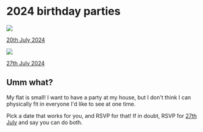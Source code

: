 # 2024 birthday parties

<div className="grid grid-cols-2 gap-4">
     <a className="shadow border hover:scale-105 transition-all" href="https://partiful.com/e/bxJErV9m0TD5TVlad20o">
        <img className="!my-0" src="https://res.cloudinary.com/partiful/image/upload/f_jpg,fl_lossy,c_limit,fl_progressive,w_920,q_auto/posters/Twentieth%20Birthday.jpg" />
        <p className="!mt-4 text-center">20th July 2024</p>
    </a>
    <a className="shadow border hover:scale-105 transition-all" href="https://partiful.com/e/J465uC0HWhVITy5xzmVe">
        <img className="!my-0" src="https://res.cloudinary.com/partiful/image/upload/f_jpg,fl_lossy,c_limit,fl_progressive,w_920,q_auto/posters/happy-27th-cocktail-cartoon.png" />
        <p className="!mt-4 text-center">27th July 2024</p>
    </a>
</div>

## Umm what?

My flat is small! I want to have a party at my house, but I don't think I can physically fit in everyone I'd like to see at one time.

Pick a date that works for you, and RSVP for that! If in doubt, RSVP for [27th July](https://partiful.com/e/J465uC0HWhVITy5xzmVe) and say you can do both.
